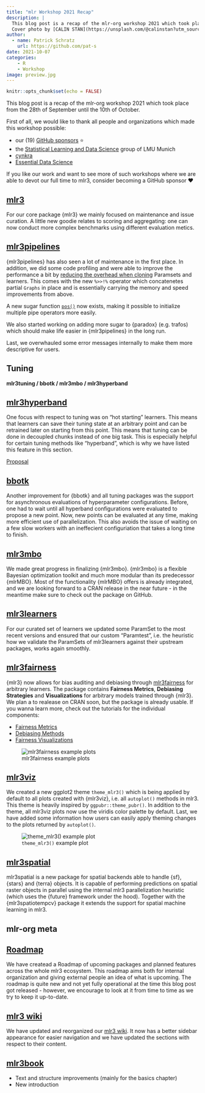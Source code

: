 ```yaml
---
title: "mlr Workshop 2021 Recap"
description: |
  This blog post is a recap of the mlr-org workshop 2021 which took place from the 28th of September until the 10th of October.
  Cover photo by [CALIN STAN](https://unsplash.com/@calinstan?utm_source=unsplash&utm_medium=referral&utm_content=creditCopyText).
author:
  - name: Patrick Schratz
    url: https://github.com/pat-s
date: 2021-10-07
categories:
    - R
    - Workshop
image: preview.jpg
---
```


```r
knitr::opts_chunk$set(echo = FALSE)
```

This blog post is a recap of the mlr-org workshop 2021 which took place from the 28th of September until the 10th of October.

First of all, we would like to thank all people and organizations which made this workshop possible:

- our (19) [GitHub sponsors](https://github.com/sponsors/mlr-org) ⭐️
- the [Statistical Learning and Data Science](https://www.slds.stat.uni-muenchen.de/) group of LMU Munich
- [cynkra](https://cynkra.com/)
- [Essential Data Science](https://www.essentialds.de/)

If you like our work and want to see more of such workshops where we are able to devot our full time to mlr3, consider becoming a GitHub sponsor ❤️

## [mlr3](https://github.com/mlr-org/mlr3)

For our core package {mlr3} we mainly focused on maintenance and issue curation.
A little new goodie relates to scoring and aggregating: one can now conduct more complex benchmarks using different evaluation metics.

## [mlr3pipelines](https://github.com/mlr-org/mlr3pipelines)

{mlr3pipelines} has also seen a lot of maintenance in the first place.
In addition, we did some code profiling and were able to improve the performance a bit by [reducing the overhead when cloning](https://github.com/mlr-org/mlr3pipelines/pull/622) Paramsets and learners.
This comes with the new `%>>!%` operator which concatenetes partial `Graphs` in place and is essentially carrying the memory and speed improvements from above.

A new sugar function [`pos()`](https://mlr3pipelines.mlr-org.com/dev/reference/po.html) now exists, making it possible to initialize multiple pipe operators more easily.

We also started working on adding more sugar to {paradox} (e.g. trafos) which should make life easier in {mlr3pipelines} in the long run.

Last, we overwhauled some error messages internally to make them more descriptive for users.

## Tuning

**mlr3tuning / bbotk / mlr3mbo / mlr3hyperband**

## [mlr3hyperband](https://github.com/mlr-org/mlr3hyperband)

One focus with respect to tuning was on "hot starting" learners.
This means that learners can save their tuning state at an arbitrary point and can be retrained later on starting from this point.
This means that tuning can be done in decoupled chunks instead of one big task.
This is especially helpful for certain tuning methods like "hyperband", which is why we have listed this feature in this section.

[Proposal](https://github.com/mlr-org/mlr3/issues/716)

## [bbotk](https://github.com/mlr-org/bbotk)

Another improvement for {bbotk} and all tuning packages was the support for asynchronous evaluations of hyperparameter configurations.
Before, one had to wait until all hyperband configurations were evaluated to propose a new point.
Now, new points can be evaluated at any time, making more efficient use of parallelization.
This also avoids the issue of waiting on a few slow workers with an ineffecient configuriation that takes a long time to finish.

## [mlr3mbo](https://github.com/mlr-org/mlr3mbo)

We made great progress in finalizing {mlr3mbo}.
{mlr3mbo} is a flexible Bayesian optimization toolkit and much more modular than its predecessor {mlrMBO}.
Most of the functionality {mlrMBO} offers is already integrated, and we are looking forward to a CRAN release in the near future - in the meantime make sure to check out the package on GitHub.

## [mlr3learners](https://github.com/mlr-org/mlr3learners)

For our curated set of learners we updated some ParamSet to the most recent versions and ensured that our custom "Paramtest", i.e. the heuristic how we validate the ParamSets of mlr3learners against their upstream packages, works again smoothly.

## [mlr3fairness](https://github.com/mlr-org/mlr3fairness)

{mlr3} now allows for bias auditing and debiasing through [mlr3fairness](https://github.com/mlr-org/mlr3fairness/) for arbitrary learners.
The package contains **Fairness Metrics**, **Debiasing Strategies** and **Visualizations** for
arbitrary models trained through {mlr3}.
We plan a to realease on CRAN soon, but the package is already usable.
If you wanna learn more, check out the tutorials for the individual components:

- [Fairness Metrics](https://mlr3fairness.mlr-org.com/articles/measures-vignette.html)
- [Debiasing Methods](https://mlr3fairness.mlr-org.com/articles/debiasing-vignette.html)
- [Fairness Visualizations](https://mlr3fairness.mlr-org.com/articles/visualization-vignette.html)

![mlr3fairness example plots](mlr3fairness-example.png)

## [mlr3viz](https://github.com/mlr-org/mlr3viz)

We created a new ggplot2 theme `theme_mlr3()` which is being applied by default to all plots created with {mlr3viz}, i.e. all `autoplot()` methods in mlr3.
This theme is heavily inspired by `ggpubr::theme_pubr()`.
In addition to the theme, all mlr3viz plots now use the viridis color palette by default.
Last, we have added some information how users can easily apply theming changes to the plots returned by `autoplot()`.

![`theme_mlr3()` example plot](theme-mlr3-example.png)

## [mlr3spatial](https://github.com/mlr-org/mlr3spatial)

mlr3spatial is a new package for spatial backends able to handle {sf}, {stars} and {terra} objects.
It is capable of performing predictions on spatial raster objects in parallel using the internal mlr3 parallelization heuristic (which uses the {future} framework under the hood).
Together with the {mlr3spatiotempcv} package it extends the support for spatial machine learning in mlr3.

## mlr-org meta

## [Roadmap](https://github.com/orgs/mlr-org/projects/6)

We have createad a Roadmap of upcoming packages and planned features across the whole mlr3 ecosystem.
This roadmap aims both for internal organization and giving external people an idea of what is upcoming.
The roadmap is quite new and not yet fully operational at the time this blog post got released - however, we encourage to look at it from time to time as we try to keep it up-to-date.


## [mlr3 wiki](https://github.com/mlr-org/mlr3/wiki)

We have updated and reorganized our [mlr3 wiki](https://github.com/mlr-org/mlr3/wiki).
It now has a better sidebar appearance for easier navigation and we have updated the sections with respect to their content.

## [mlr3book](https://mlr3book.mlr-org.com)

- Text and structure improvements (mainly for the basics chapter)
- New introduction



